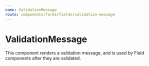 ```yaml
---
name: ValidationMessage
route: components/forms/fields/validation-message
---
```



# ValidationMessage

<ComponentDetail
  of="ValidationMessage"
  status="experimental"
  figmaURL="file/2MG6DoSjk4IaLnjjFCnKFf/Forms"
/>

This component renders a validation message, and is used by Field components after they are validated.
